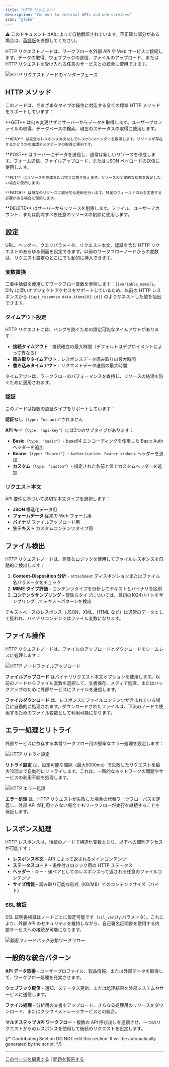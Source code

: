 ```yaml
---
title: "HTTP リクエスト"
description: "Connect to external APIs and web services"
icon: "globe"
---
```


<Note> ⚠️ このドキュメントはAIによって自動翻訳されています。不正確な部分がある場合は、[英語版](/en/documentation/pages/nodes/http-request)を参照してください。</Note>


HTTP リクエストノードは、ワークフローを外部 API や Web サービスに接続します。データの取得、ウェブフックの送信、ファイルのアップロード、または HTTP リクエストを受け入れる任意のサービスとの統合に使用できます。

<Frame caption="HTTP リクエストノードの設定">
  <img src="https://assets-docs.dify.ai/dify-enterprise-mintlify/en/guides/workflow/node/07c5e952eb4c9d6a32d0b7c2d855d4a5.png" alt="HTTP リクエストノードのインターフェース" />
</Frame>

## HTTP メソッド

このノードは、さまざまなタイプの操作に対応する全ての標準 HTTP メソッドをサポートしています：

<Tabs>
  <Tab title="データ取得">
    **GET** は何も変更せずにサーバーからデータを取得します。ユーザープロファイルの取得、データベースの検索、現在のステータスの取得に使用します。
    
    **HEAD** は完全なレスポンス本文なしでレスポンスヘッダーを取得します。リソースが存在するかどうかの確認やメタデータの取得に便利です。
  </Tab>
  
  <Tab title="データ送信">
    **POST** はサーバーにデータを送信し、通常は新しいリソースを作成します。フォーム送信、ファイルアップロード、または JSON ペイロードの送信に使用します。
    
    **PUT** はリソースを作成または完全に置き換えます。リソースの全体的な状態を設定したい場合に使用します。
    
    **PATCH** は既存のリソースに部分的な更新を行います。特定のフィールドのみを変更する必要がある場合に使用します。
  </Tab>
  
  <Tab title="リソース管理">
    **DELETE** はサーバーからリソースを削除します。ファイル、ユーザーアカウント、または削除すべき任意のリソースの削除に使用します。
  </Tab>
</Tabs>

## 設定

URL、ヘッダー、クエリパラメータ、リクエスト本文、認証を含む HTTP リクエストのあらゆる側面を設定できます。以前のワークフローノードからの変数は、リクエスト設定のどこにでも動的に挿入できます。

### 変数置換

二重中括弧を使用してワークフロー変数を参照します：`{{variable_name}}`。Dify は深いオブジェクトアクセスをサポートしているため、以前の HTTP レスポンスから `{{api_response.data.items[0].id}}` のようなネストした値を抽出できます。

### タイムアウト設定

HTTP リクエストには、ハングを防ぐための設定可能なタイムアウトがあります：
- **接続タイムアウト**：接続確立の最大時間（デフォルトはデプロイメントによって異なる）
- **読み取りタイムアウト**：レスポンスデータ読み取りの最大時間
- **書き込みタイムアウト**：リクエストデータ送信の最大時間

タイムアウトは、ワークフローのパフォーマンスを維持し、リソースの枯渇を防ぐために適用されます。

### 認証

このノードは複数の認証タイプをサポートしています：

**認証なし**（`type: "no-auth"`されません

**API キー**（`type: "api-key"`）には3つのサブタイプがあります：
- **Basic**（`type: "basic"`）- base64 エンコーディングを使用した Basic Auth ヘッダーを追加
- **Bearer**（`type: "bearer"`）- `Authorization: Bearer <token>` ヘッダーを追加
- **カスタム**（`type: "custom"`）- 指定された名前と値でカスタムヘッダーを追加

### リクエスト本文

API 要件に基づいて適切な本文タイプを選択します：

- **JSON** 構造化データ用
- **フォームデータ** 従来の Web フォーム用
- **バイナリ** ファイルアップロード用
- **生テキスト** カスタムコンテンツタイプ用

## ファイル検出

HTTP リクエストノードは、高度なロジックを使用してファイルレスポンスを自動的に検出します：

1. **Content-Disposition 分析** - `attachment` ディスポジションまたはファイル名パラメータをチェック
2. **MIME タイプ評価** - コンテンツタイプを分析してテキストとバイナリを区別
3. **コンテンツサンプリング** - 曖昧なタイプについては、最初の1024バイトをサンプリングしてテキストパターンを検出

テキストベースのレスポンス（JSON、XML、HTML など）は通常のデータとして扱われ、バイナリコンテンツはファイル変数になります。

## ファイル操作

HTTP リクエストノードは、ファイルのアップロードとダウンロードをシームレスに処理します：

<Frame caption="ファイルアップロード設定例">
  <img src="https://assets-docs.dify.ai/dify-enterprise-mintlify/en/guides/workflow/node/1f2e33cf7bed33096b5aee145006193d.png" alt="HTTP ノードファイルアップロード" />
</Frame>

**ファイルアップロード** はバイナリリクエスト本文オプションを使用します。以前のノードからファイル変数を選択して、文書保存、メディア処理、またはバックアップのために外部サービスにファイルを送信します。

**ファイルダウンロード** は、レスポンスにファイルコンテンツが含まれている場合に自動的に処理されます。ダウンロードされたファイルは、下流のノードで使用するためのファイル変数として利用可能になります。

## エラー処理とリトライ

外部サービスに依存する本番ワークフロー用の堅牢なエラー処理を設定します：

<Frame caption="HTTP リトライ設定">
  <img src="https://assets-docs.dify.ai/2024/12/2e7c6080c0875e31a074c2a9a4543797.png" alt="HTTP リトライ設定" />
</Frame>

**リトライ設定** は、設定可能な間隔（最大5000ms）で失敗したリクエストを最大10回まで自動的にリトライします。これは、一時的なネットワークの問題やサービスの利用不能を処理します。

<Frame caption="HTTP エラー処理オプション">
  <img src="https://assets-docs.dify.ai/2024/12/91daa86d9770390ab2a41d6d0b6ed1e7.png" alt="HTTP エラー処理" />
</Frame>

**エラー処理** は、HTTP リクエストが失敗した場合の代替ワークフローパスを定義し、外部 API が利用できない場合でもワークフローが実行を継続することを保証します。

## レスポンス処理

HTTP レスポンスは、後続のノードで構造化変数となり、以下への個別アクセスが可能です：

- **レスポンス本文** - API によって返されるメインコンテンツ
- **ステータスコード** - 条件付きロジック用の HTTP ステータス
- **ヘッダー** - キー・値ペアとしてのレスポンスって返される任意のファイルコンテンツ
- **サイズ情報** - 読み取り可能な形式（KB/MB）でのコンテンツサイズ（バイト）

### SSL 検証

SSL 証明書検証はノードごとに設定可能です（`ssl_verify` パラメータ）。これにより、外部 API のセキュリティを維持しながら、自己署名証明書を使用する内部サービスへの接続が可能になります。

<Frame caption="動的 API 統合ワークフロー例">
  <img src="https://assets-docs.dify.ai/dify-enterprise-mintlify/en/guides/workflow/node/090975269f8998f906c5636dde8d9540.png" alt="顧客フィードバック分類ワークフロー" />
</Frame>

## 一般的な統合パターン

**API データ取得** - ユーザープロファイル、製品情報、または外部データを取得して、ワークフロー処理を充実させます。

**ウェブフック配信** - 通知、ステータス更新、または処理結果を外部システムやサービスに送信します。

**ファイル処理** - 分析用の文書をアップロード、さらなる処理用のリソースをダウンロード、またはクラウドストレージサービスとの統合。

**マルチステップ API ワークフロー** - 複数の API 呼び出しを連鎖させ、一つのリクエストからのレスポンスを使用して後続のリクエストを設定します。

{/*
Contributing Section
DO NOT edit this section!
It will be automatically generated by the script.
*/}

---

[このページを編集する](https://github.com/langgenius/dify-docs/edit/main/ja-jp/documentation/pages/nodes/http-request.mdx) | [問題を報告する](https://github.com/langgenius/dify-docs/issues/new?template=docs.yml)

